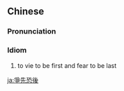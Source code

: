 {{also|争先恐后}}
==Chinese==
{{zh-forms|s=争先恐后|type=211}}

===Pronunciation===
{{zh-pron
|m=zhēngxiānkǒnghòu
|c=zang1 sin1 hung2 hau6
|h=pfs=châng-siên-khiúng-heu
|cat=cy
}}

===Idiom===
{{zh-idiom}}

# to vie to be first and fear to be last

{{zh-cat|Advanced}}

[[ja:爭先恐後]]